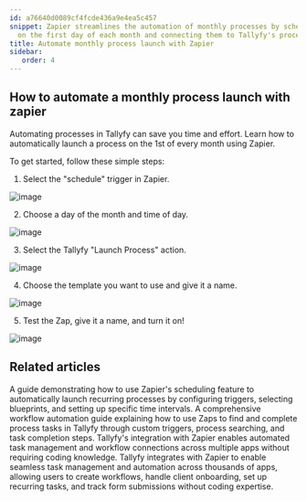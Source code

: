 ```yaml
---
id: a76640d0089cf4fcde436a9e4ea5c457
snippet: Zapier streamlines the automation of monthly processes by scheduling triggers
  on the first day of each month and connecting them to Tallyfy's process launch action.
title: Automate monthly process launch with Zapier
sidebar:
   order: 4
---
```


## How to automate a monthly process launch with zapier

Automating processes in Tallyfy can save you time and effort. Learn how to automatically launch a process on the 1st of every month using Zapier.

To get started, follow these simple steps:

1. Select the "schedule" trigger in Zapier.

![image](https://screenshots.tallyfy.com/file-DlsCLHP8IQ.gif)

2. Choose a day of the month and time of day.

![image](https://screenshots.tallyfy.com/file-h3XhC5aaj4.gif)

3. Select the Tallyfy "Launch Process" action.

![image](https://screenshots.tallyfy.com/file-ZOQFXhHTpb.gif)

4. Choose the template you want to use and give it a name.

![image](https://screenshots.tallyfy.com/file-8NURaWIzfo.gif)

5. Test the Zap, give it a name, and turn it on!

![image](https://screenshots.tallyfy.com/file-Cvp0LR7kLx.gif)


## Related articles
<CardGrid>
<LinkTitleCard header="<b>Launching > Automatically schedule a process</b>" href="/products/pro/launching/how-can-i-schedule-a-process-in-tallyfy-using-middleware/" > A guide demonstrating how to use Zapier's scheduling feature to automatically launch recurring processes by configuring triggers, selecting blueprints, and setting up specific time intervals. </LinkTitleCard>
<LinkTitleCard header="<b>Zapier > Automate tasks in Tallyfy using zaps</b>" href="/products/pro/integrations/middleware/zapier/how-to-automate-tasks-in-tallyfy-using-zaps/" > A comprehensive workflow automation guide explaining how to use Zaps to find and complete process tasks in Tallyfy through custom triggers, process searching, and task completion steps. </LinkTitleCard>
<LinkTitleCard header="<b>Middleware > Zapier</b>" href="/products/pro/integrations/middleware/zapier/" > Tallyfy's integration with Zapier enables automated task management and workflow connections across multiple apps without requiring coding knowledge. </LinkTitleCard>
<LinkTitleCard header="<b>Zapier > Tallyfy & Zapier</b>" href="/products/pro/integrations/middleware/zapier/how-can-i-improve-task-management-with-tallyfy/" > Tallyfy integrates with Zapier to enable seamless task management and automation across thousands of apps, allowing users to create workflows, handle client onboarding, set up recurring tasks, and track form submissions without coding expertise. </LinkTitleCard>
</CardGrid>